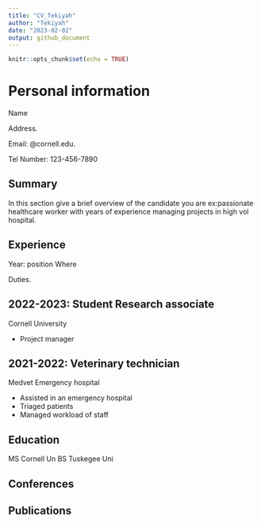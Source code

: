 ```yaml
---
title: "CV_Tekiyah"
author: "Tekiyah"
date: "2023-02-02"
output: github_document
---
```


```r
knitr::opts_chunk$set(echo = TRUE)
```

# Personal information
Name 

Address. 

Email: @cornell.edu. 

Tel Number: 123-456-7890


## Summary 
In this section give a brief overview of the candidate you are
ex:passionate healthcare worker with years of experience managing projects in high vol hospital. 


## Experience 
Year: position 
Where

Duties.  
     
## 2022-2023: Student Research associate 
Cornell University 

* Project manager 


## 2021-2022: Veterinary technician 
Medvet Emergency hospital 

* Assisted in an emergency hospital 
* Triaged patients
* Managed workload of staff 






## Education 

MS Cornell Un
BS Tuskegee Uni 

## Conferences 

## Publications 


